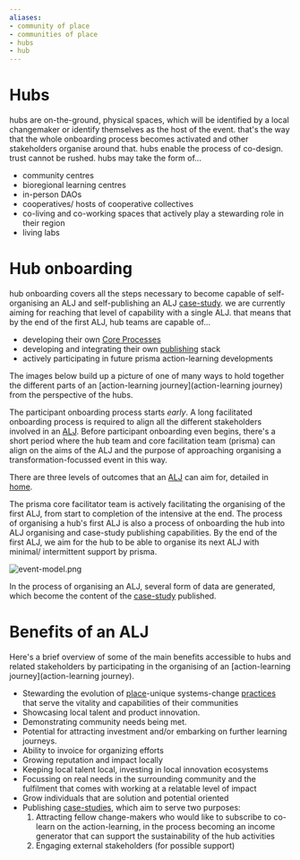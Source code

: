 ```yaml
---
aliases:
- community of place
- communities of place
- hubs
- hub
---
```


# Hubs
hubs are on-the-ground, physical spaces, which will be identified by a local changemaker or identify themselves as the host of the event. that's the way that the whole onboarding process becomes activated and other stakeholders organise around that. hubs enable the process of co-design. trust cannot be rushed. hubs may take the form of...

- community centres
- bioregional learning centres
- in-person DAOs
- cooperatives/ hosts of cooperative collectives
- co-living and co-working spaces that actively play a stewarding role in their region
- living labs

# Hub onboarding
hub onboarding covers all the steps necessary to become capable of self-organising an ALJ and self-publishing an ALJ [case-study](/patterns/case-study.md). we are currently aiming for reaching that level of capability with a single ALJ. that means that by the end of the first ALJ, hub teams are capable of... 

- developing their own [Core Processes](/processes)
- developing and integrating their own [publishing](/processes/process-infrastructuring/publishing.md) stack 
- actively participating in future prisma action-learning developments

The images below build up a picture of one of many ways to hold together the different parts of an [action-learning journey](action-learning journey) from the perspective of the hubs. 

The participant onboarding process starts *early*. A long facilitated onboarding process is required to align all the different stakeholders involved in an [ALJ](ALJ). Before participant onboarding even begins, there's a short period where the hub team and core facilitation team (prisma) can align on the aims of the ALJ and the purpose of approaching organising a transformation-focussed event in this way. 

There are three levels of outcomes that an [ALJ](ALJ) can aim for, detailed in [home](/index.md). 

The prisma core facilitator team is actively facilitating the organising of the first ALJ, from start to completion of the intensive at the end. The process of organising a hub's first ALJ is also a process of onboarding the hub into ALJ organising and case-study publishing capabilities. By the end of the first ALJ, we aim for the hub to be able to organise its next ALJ with minimal/ intermittent support by prisma. 

![event-model.png](/event-model.png)

In the process of organising an ALJ, several form of data are generated, which become the content of the [case-study](/patterns/case-study.md) published. 
# Benefits of an ALJ
Here's a brief overview of some of the main benefits accessible to hubs and related stakeholders by participating in the organising of an [action-learning journey](action-learning journey).

- Stewarding the evolution of [place](/glossary/Place.md)-unique systems-change [practices](practices) that serve the vitality and capabilities of their communities
- Showcasing local talent and product innovation.
- Demonstrating community needs being met.
- Potential for attracting investment and/or embarking on further learning journeys.
- Ability to invoice for organizing efforts
- Growing reputation and impact locally
- Keeping local talent local, investing in local innovation ecosystems
- Focussing on real needs in the surrounding community and the fulfilment that comes with working at a relatable level of impact
- Grow individuals that are solution and potential oriented
- Publishing [case-studies](/patterns/case-study.md), which aim to serve two purposes:
	1. Attracting fellow change-makers who would like to subscribe to co-learn on the action-learning, in the process becoming an income generator that can support the sustainability of the hub activities
	2. Engaging external stakeholders (for possible support)

